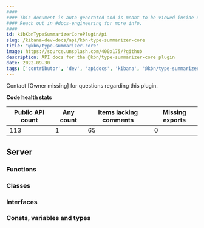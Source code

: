 ```yaml
---
####
#### This document is auto-generated and is meant to be viewed inside our experimental, new docs system.
#### Reach out in #docs-engineering for more info.
####
id: kibKbnTypeSummarizerCorePluginApi
slug: /kibana-dev-docs/api/kbn-type-summarizer-core
title: "@kbn/type-summarizer-core"
image: https://source.unsplash.com/400x175/?github
description: API docs for the @kbn/type-summarizer-core plugin
date: 2022-09-30
tags: ['contributor', 'dev', 'apidocs', 'kibana', '@kbn/type-summarizer-core']
---
```




Contact [Owner missing] for questions regarding this plugin.

**Code health stats**

| Public API count  | Any count | Items lacking comments | Missing exports |
|-------------------|-----------|------------------------|-----------------|
| 113 | 1 | 65 | 0 |

## Server

### Functions
<DocDefinitionList data={kbnTypeSummarizerCoreObj.server.functions}/>

### Classes
<DocDefinitionList data={kbnTypeSummarizerCoreObj.server.classes}/>

### Interfaces
<DocDefinitionList data={kbnTypeSummarizerCoreObj.server.interfaces}/>

### Consts, variables and types
<DocDefinitionList data={kbnTypeSummarizerCoreObj.server.misc}/>

